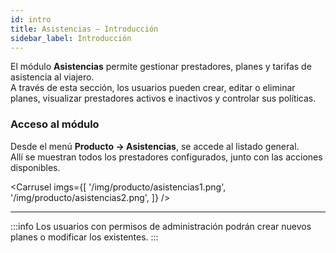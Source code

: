 ```yaml
---
id: intro
title: Asistencias — Introducción
sidebar_label: Introducción
---
```




El módulo **Asistencias** permite gestionar prestadores, planes y tarifas de asistencia al viajero.  
A través de esta sección, los usuarios pueden crear, editar o eliminar planes, visualizar prestadores activos e inactivos y controlar sus políticas.

### Acceso al módulo

Desde el menú **Producto → Asistencias**, se accede al listado general.  
Allí se muestran todos los prestadores configurados, junto con las acciones disponibles.


<Carrusel imgs={[
  '/img/producto/asistencias1.png',
  '/img/producto/asistencias2.png',
]} />

---

:::info
Los usuarios con permisos de administración podrán crear nuevos planes o modificar los existentes.
:::